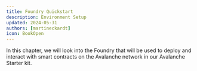 ```yaml
---
title: Foundry Quickstart
description: Environment Setup
updated: 2024-05-31
authors: [martineckardt]
icon: BookOpen
---
```



In this chapter, we will look into the Foundry that will be used to deploy and interact with smart contracts on the Avalanche network in our Avalanche Starter kit.


<FoundryQuickstart components={defaultMdxComponents}/>
